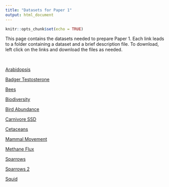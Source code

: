 ```yaml
---
title: "Datasets for Paper 1"
output: html_document
---
```

  
  ```r
knitr::opts_chunk$set(echo = TRUE)
```

This page contains the datasets needed to prepare Paper 1. Each link leads to a folder containing a dataset and a brief description file. To download, left click on the links and download the files as needed.

</br>


<a href="Paper_1_Datasets/Arabidopsis" >Arabidopsis</a>

<a href="Paper_1_Datasets/Badger_Testosterone" >Badger Testosterone</a>

<a href="Paper_1_Datasets/Bees" >Bees</a>

<a href="Paper_1_Datasets/Biodiversity" >Biodiversity</a>

<a href="Paper_1_Datasets/Bird_Abundance" >Bird Abundance</a>

<a href="Paper_1_Datasets/Carnivore_SSD" >Carnivore SSD</a>

<a href="Paper_1_Datasets/Cetaceans" >Cetaceans</a>

<a href="Paper_1_Datasets/Mammal_Movement" >Mammal Movement</a>

<a href="Paper_1_Datasets/Methane_Flux" >Methane Flux</a>

<a href="Paper_1_Datasets/Sparrows" >Sparrows</a>

<a href="Paper_1_Datasets/Sparrows_2" >Sparrows 2</a>

<a href="Paper_1_Datasets/Squid" >Squid</a>

